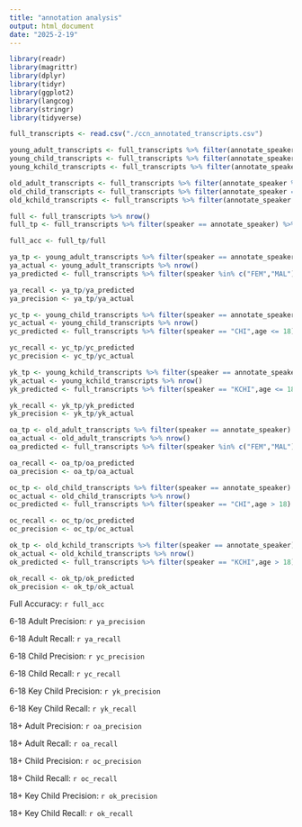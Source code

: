 ---
title: "annotation analysis"
output: html_document
date: "2025-2-19"
---

```{r}
library(readr)
library(magrittr)
library(dplyr)
library(tidyr)
library(ggplot2)
library(langcog)
library(stringr)
library(tidyverse)
```

```{r}

full_transcripts <- read.csv("./ccn_annotated_transcripts.csv")

young_adult_transcripts <- full_transcripts %>% filter(annotate_speaker %in% c("FEM","MAL"),age <=18)
young_child_transcripts <- full_transcripts %>% filter(annotate_speaker == "CHI",age <=18)
young_kchild_transcripts <- full_transcripts %>% filter(annotate_speaker == "KCHI",age <=18)

old_adult_transcripts <- full_transcripts %>% filter(annotate_speaker %in% c("FEM","MAL"),age > 18)
old_child_transcripts <- full_transcripts %>% filter(annotate_speaker == "CHI",age > 18)
old_kchild_transcripts <- full_transcripts %>% filter(annotate_speaker == "KCHI",age > 18)

full <- full_transcripts %>% nrow()
full_tp <- full_transcripts %>% filter(speaker == annotate_speaker) %>% nrow()

full_acc <- full_tp/full

ya_tp <- young_adult_transcripts %>% filter(speaker == annotate_speaker) %>% nrow()
ya_actual <- young_adult_transcripts %>% nrow()
ya_predicted <- full_transcripts %>% filter(speaker %in% c("FEM","MAL"),age <= 18) %>% nrow()

ya_recall <- ya_tp/ya_predicted
ya_precision <- ya_tp/ya_actual

yc_tp <- young_child_transcripts %>% filter(speaker == annotate_speaker) %>% nrow()
yc_actual <- young_child_transcripts %>% nrow()
yc_predicted <- full_transcripts %>% filter(speaker == "CHI",age <= 18) %>% nrow

yc_recall <- yc_tp/yc_predicted
yc_precision <- yc_tp/yc_actual

yk_tp <- young_kchild_transcripts %>% filter(speaker == annotate_speaker) %>% nrow()
yk_actual <- young_kchild_transcripts %>% nrow()
yk_predicted <- full_transcripts %>% filter(speaker == "KCHI",age <= 18) %>% nrow()

yk_recall <- yk_tp/yk_predicted
yk_precision <- yk_tp/yk_actual

oa_tp <- old_adult_transcripts %>% filter(speaker == annotate_speaker) %>% nrow()
oa_actual <- old_adult_transcripts %>% nrow()
oa_predicted <- full_transcripts %>% filter(speaker %in% c("FEM","MAL"),age > 18) %>% nrow()

oa_recall <- oa_tp/oa_predicted
oa_precision <- oa_tp/oa_actual

oc_tp <- old_child_transcripts %>% filter(speaker == annotate_speaker) %>% nrow()
oc_actual <- old_child_transcripts %>% nrow()
oc_predicted <- full_transcripts %>% filter(speaker == "CHI",age > 18) %>% nrow

oc_recall <- oc_tp/oc_predicted
oc_precision <- oc_tp/oc_actual

ok_tp <- old_kchild_transcripts %>% filter(speaker == annotate_speaker) %>% nrow()
ok_actual <- old_kchild_transcripts %>% nrow()
ok_predicted <- full_transcripts %>% filter(speaker == "KCHI",age > 18) %>% nrow()

ok_recall <- ok_tp/ok_predicted
ok_precision <- ok_tp/ok_actual

```

Full Accuracy: `r full_acc`

6-18 Adult Precision: `r ya_precision`

6-18 Adult Recall: `r ya_recall`

6-18 Child Precision: `r yc_precision`

6-18 Child Recall: `r yc_recall`

6-18 Key Child Precision: `r yk_precision`

6-18 Key Child Recall: `r yk_recall`

18+ Adult Precision: `r oa_precision`

18+ Adult Recall: `r oa_recall`

18+ Child Precision: `r oc_precision`

18+ Child Recall: `r oc_recall`

18+ Key Child Precision: `r ok_precision`

18+ Key Child Recall: `r ok_recall`
